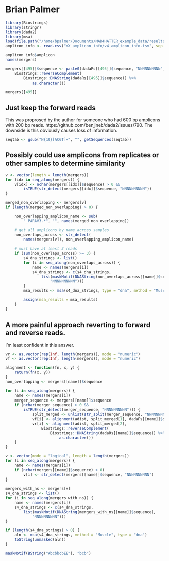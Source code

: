 # Brian Palmer

```r
library(Biostrings)
library(stringr)
library(dada2)
library(msa)
load(file.path("/home/bpalmer/Documents/MAD4HATTER_example_data/results/dada2_overlaps.RData"))
amplicon_info <- read.csv("vX_amplicon_info/v4_amplicon_info.tsv", sep = "\t")
```

```r

amplicon_info$amplicon
names(mergers)

mergers[[495]]$sequence <- paste0(dadaFs[[495]]$sequence, "NNNNNNNNNN",
    Biostrings::reverseComplement(
        Biostrings::DNAString(dadaRs[[495]]$sequence)) %>%
            as.character())

mergers[[495]]
```


## Just keep the forward reads

This was proprosed by the author for someone who had 600 bp amplicons with 200 bp reads. https://github.com/benjjneb/dada2/issues/790. 
The downside is this obviously causes loss of information.

```r
seqtab <- gsub("N{10}[ACGT]+", "", getSequences(seqtab))
```

## Possibly could use amplicons from replicates or other samples to determine similarity

```r
v <- vector(length = length(mergers))
for (idx in seq_along(mergers)) {
    v[idx] <- nchar(mergers[[idx]]$sequence) > 0 &&
        isTRUE(str_detect(mergers[[idx]]$sequence, "NNNNNNNNNN"))
}

merged_non_overlapping <- mergers[v]
if (length(merged_non_overlapping) > 0) {

    non_overlapping_amplicon_name <- sub(
        "_PARAV3.*", "", names(merged_non_overlapping))

    # get all amplicons by name across samples
    non_overlaps_across <- str_detect(
        names(mergers[v]), non_overlapping_amplicon_name)

    # must have at least 3 reads
    if (sum(non_overlaps_across) >= 3) {
        s4_dna_strings <- list()
        for (i in seq_along(non_overlaps_across)) {
            name <- names(mergers[i])
            s4_dna_strings <- c(s4_dna_strings,
                list(maskMotif(DNAString(non_overlaps_across[[name]]$sequence),
                    "NNNNNNNNNN")))
        }
        msa_results <- msa(s4_dna_strings, type = "dna", method = "Muscle")

        assign(msa_results = msa_results)
    }
}

```


## A more painful approach reverting to forward and reverse reads.

I'm least confident in this answer.

```r
vr <- as.vector(rep(Inf, length(mergers)), mode = "numeric")
vf <- as.vector(rep(Inf, length(mergers)), mode = "numeric")

alignment <- function(fn, x, y) {
    return(fn(x, y))
}
non_overlapping <- mergers[[name]]$sequence

for (i in seq_along(mergers)) {
    name <- names(mergers[i])
    merger_sequence <- mergers[[name]]$sequence
    if (nchar(merger_sequence) > 0 &&
        isTRUE(str_detect(merger_sequence, "NNNNNNNNNN"))) {
            split_merged <- unlist(str_split(merger_sequence, "NNNNNNNNNN"))
            vf[i] <- alignment(adist, split_merged[1], dadaFs[[name]]$sequence)
            vr[i] <- alignment(adist, split_merged[2],
                Biostrings::reverseComplement(
                    Biostrings::DNAString(dadaRs[[name]]$sequence)) %>%
                        as.character())
    }
}

```


```r

v <- vector(mode = "logical", length = length(mergers))
for (i in seq_along(mergers)) {
    name <- names(mergers[i])
    if (nchar(mergers[[name]]$sequence) > 0)
        v[i] <- str_detect(mergers[[name]]$sequence, "NNNNNNNNNN")
}

mergers_with_ns <- mergers[v]
s4_dna_strings <- list()
for (i in seq_along(mergers_with_ns)) {
    name <- names(mergers[i])
    s4_dna_strings <- c(s4_dna_strings,
        list(maskMotif(DNAString(mergers_with_ns[[name]]$sequence),
            "NNNNNNNNNN")))
}

if (length(s4_dna_strings) > 0) {
    aln <- msa(s4_dna_strings, method = "Muscle", type = "dna")
    toString(unmasked(aln))
}


```


```r
maskMotif(BString("AbcbbcbEE"), "bcb")

```
